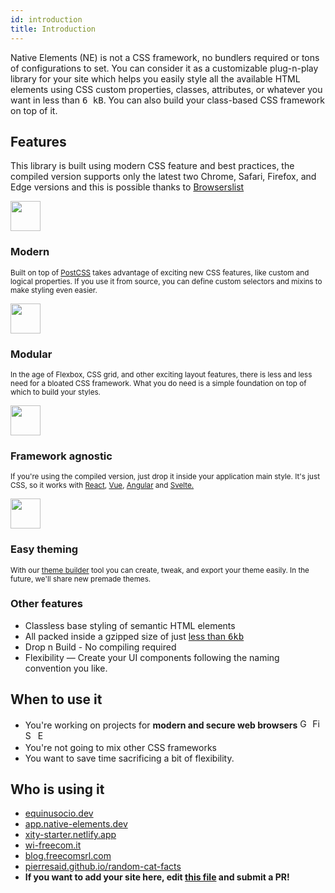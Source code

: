 ```yaml
---
id: introduction
title: Introduction
---
```


Native Elements (NE) is not a CSS framework, no bundlers required or tons of configurations to set. You can consider it as a customizable plug-n-play library for your site which helps you easily style all the available HTML elements using CSS custom properties, classes, attributes, or whatever you want in less than <kbd>6 kB</kbd>. You can also build your class-based CSS framework on top of it.

## Features

This library is built using modern CSS feature and best practices, the compiled version supports only the latest two Chrome, Safari, Firefox, and Edge versions and this is possible thanks to <a href="https://github.com/browserslist/browserslist" target="_blank" rel="noopener noreferrer">Browserslist</a>

<Spacer height="40px" />

<Layout display="grid" direction="horizontal" align="start" repeat="fit" gap="40px">
  <div>
    <img src="/icons/modern.svg" width="48px" />
    <h3>Modern</h3>
    <p><small>
      Built on top of <a href="https://postcss.org/" target="_blank" rel="noopener noreferrer">PostCSS</a> takes advantage of exciting new CSS features, like custom and logical properties. If you use it from source, you can define custom selectors and mixins to make styling even easier.</small>
    </p>
  </div>
  <div>
    <img src="/icons/modular.svg" width="48px" />
    <h3>Modular</h3>
    <p><small>In the age of Flexbox, CSS grid, and other exciting layout features, there is less and less need for a bloated CSS framework. What you do need is a simple foundation on top of which to build your styles.</small></p>
  </div>
</Layout>

<Spacer height="80px" />

<Layout display="grid" direction="horizontal" align="start" repeat="fit" gap="40px">
  <div>
    <img src="/icons/framework.svg" width="48px" />
    <h3>Framework agnostic</h3>
    <p><small>
        If you're using the compiled version, just drop it inside your application main style. It's just CSS, so it works with <a href="https://reactjs.org"
           rel="noopener noreferrer"
           target="_blank">React</a>, <a href="https://vuejs.org/"
           rel="noopener noreferrer"
           target="_blank">Vue</a>, <a href="https://angular.io/"
           rel="noopener noreferrer"
           target="_blank">Angular</a> and <a href="https://svelte.dev/"
           rel="noopener noreferrer"
           target="_blank">Svelte.</a></small></p>
  </div>
  <div>
    <img src="/icons/theming.svg" width="48px" />
    <h3>Easy theming</h3>
    <p><small>With our <a href="https://app.native-elements.dev" rel="noopener" target="_blank">theme builder</a> tool you can create, tweak, and export your theme easily. In the future, we'll share new premade themes.</small></p>
  </div>
</Layout>

### Other features

- Classless base styling of semantic HTML elements
- All packed inside a gzipped size of just <a href="https://bundlephobia.com/result?p=@native-elements/core" target="_blank" rel="noopener noreferrer">less than <kbd>6kb</kbd></a>
- Drop n Build - No compiling required
- Flexibility — Create your UI components following the naming convention you like.

## When to use it

- You're working on projects for **modern and secure web browsers** <img width="16px" alt="Google Chrome" src="https://goo.gl/U987PH"/> <img width="16px" alt="Firefox" src="https://bit.ly/35SKj4D"/> <img width="16px" alt="Safari" src="https://goo.gl/S1vPDZ"/> <img width="16px" alt="Edge" src="https://bit.ly/2MnqnyS"/>
- You're not going to mix other CSS frameworks
- You want to save time sacrificing a bit of flexibility.


## Who is using it

- <a href="https://equinusocio.dev/" rel="noopener" target="_blank">equinusocio.dev</a>
- <a href="https://app.native-elements.dev/" rel="noopener" target="_blank">app.native-elements.dev</a>
- <a href="https://xity-starter.netlify.app/" rel="noopener" target="_blank">xity-starter.netlify.app</a>
- <a href="https://wi-freecom.it/" rel="noopener" target="_blank">wi-freecom.it</a>
- <a href="https://blog.freecomsrl.com/" rel="noopener" target="_blank">blog.freecomsrl.com</a>
- <a href="https://pierresaid.github.io/random-cat-facts/" rel="noopener" target="_blank">pierresaid.github.io/random-cat-facts</a>
- <b>If you want to add your site here, edit <a href="https://github.com/n-elements/website/blob/master/src/docs/getting-started/Introduction.mdx" target="_blank" rel="noopener" >this file</a> and submit a PR!</b>
